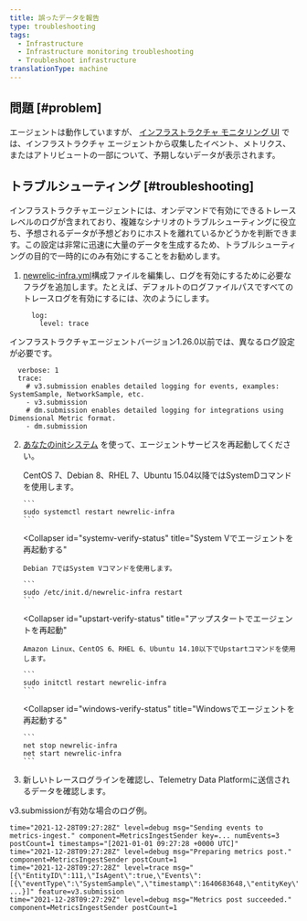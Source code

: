 ```yaml
---
title: 誤ったデータを報告
type: troubleshooting
tags:
  - Infrastructure
  - Infrastructure monitoring troubleshooting
  - Troubleshoot infrastructure
translationType: machine
---
```


## 問題 [#problem]

エージェントは動作していますが、 [インフラストラクチャ モニタリング UI](/docs/infrastructure/new-relic-infrastructure/infrastructure-ui-pages/infrastructure-compute-page-measure-resource-usage) では、インフラストラクチャ エージェントから収集したイベント、メトリクス、またはアトリビュートの一部について、予期しないデータが表示されます。

## トラブルシューティング [#troubleshooting]

インフラストラクチャエージェントには、オンデマンドで有効にできるトレースレベルのログが含まれており、複雑なシナリオのトラブルシューティングに役立ち、予想されるデータが予想どおりにホストを離れているかどうかを判断できます。この設定は非常に迅速に大量のデータを生成するため、トラブルシューティングの目的で一時的にのみ有効にすることをお勧めします。

1. [newrelic-infra.yml](/docs/infrastructure/install-infrastructure-agent/configuration/infrastructure-agent-configuration-settings/#logging-variables)構成ファイルを編集し、ログを有効にするために必要なフラグを追加します。たとえば、デフォルトのログファイルパスですべてのトレースログを有効にするには、次のようにします。

   ```
     log:
       level: trace
   ```

インフラストラクチャエージェントバージョン1.26.0以前では、異なるログ設定が必要です。

```
  verbose: 1
  trace: 
    # v3.submission enables detailed logging for events, examples: SystemSample, NetworkSample, etc.
    - v3.submission
    # dm.submission enables detailed logging for integrations using Dimensional Metric format. 
    - dm.submission
```

2. [あなたのinitシステム](/docs/infrastructure/new-relic-infrastructure/configuration/start-stop-restart-check-infrastructure-agent-status#init-system) を使って、エージェントサービスを再起動してください。

   <CollapserGroup>
     <Collapser
       id="systemd-verify-status"
       title="SystemDでエージェントを再起動する"
     >
       CentOS 7、Debian 8、RHEL 7、Ubuntu 15.04以降ではSystemDコマンドを使用します。

       ```
       sudo systemctl restart newrelic-infra
       ```
     </Collapser>

     <Collapser
       id="systemv-verify-status"
       title="System Vでエージェントを再起動する"
     >
       Debian 7ではSystem Vコマンドを使用します。

       ```
       sudo /etc/init.d/newrelic-infra restart
       ```
     </Collapser>

     <Collapser
       id="upstart-verify-status"
       title="アップスタートでエージェントを再起動"
     >
       Amazon Linux、CentOS 6、RHEL 6、Ubuntu 14.10以下でUpstartコマンドを使用します。

       ```
       sudo initctl restart newrelic-infra
       ```
     </Collapser>

     <Collapser
       id="windows-verify-status"
       title="Windowsでエージェントを再起動する"
     >
       ```
       net stop newrelic-infra
       net start newrelic-infra
       ```
     </Collapser>
   </CollapserGroup>

3. 新しいトレースログラインを確認し、Telemetry Data Platformに送信されるデータを確認します。

v3.submissionが有効な場合のログ例。

```
time="2021-12-28T09:27:28Z" level=debug msg="Sending events to metrics-ingest." component=MetricsIngestSender key=... numEvents=3 postCount=1 timestamps="[2021-01-01 09:27:28 +0000 UTC]"
time="2021-12-28T09:27:28Z" level=debug msg="Preparing metrics post." component=MetricsIngestSender postCount=1
time="2021-12-28T09:27:28Z" level=trace msg="[{\"EntityID\":111,\"IsAgent\":true,\"Events\":[{\"eventType\":\"SystemSample\",\"timestamp\":1640683648,\"entityKey\":\"...\",\"cpuPercent\":0.2004008016032026, ...}]" feature=v3.submission
time="2021-12-28T09:27:29Z" level=debug msg="Metrics post succeeded." component=MetricsIngestSender postCount=1
```